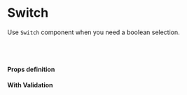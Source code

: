 
<Meta title="uikit/Switch" component={Switch} />

# Switch

Use `Switch` component when you need a boolean selection.

<Preview>
  <Story name="switch">
    <Switch
      id="feature"
      label={text('Label Checkbox', 'Enable feature')}
      onChange={action('onChange')}
    />
  </Story>
</Preview>

<br /><br />

#### Props definition

<Props of={Switch} />

#### With Validation

<Preview>
  <Story name="with validation">
      <Switch
        id="proceed"
        label="Enable feature to proceed"
        error="This field is required."
        onChange={action('onChange')}
      />
  </Story>
</Preview>

